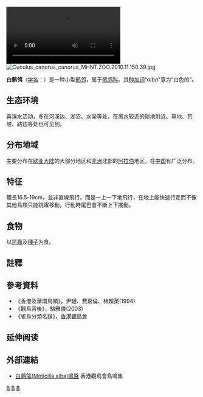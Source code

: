 {{Speciesbox
| name = 白鹡鸰
| status = LC
| status_system = IUCN3.1
| status_ref = <ref name=IUCN>{{IUCN|id=22718348 |title=''Motacilla alba'' |assessors=BirdLife International|version=2020.1 |year=2019 |accessdate=30 October 2018}}</ref>
| image = White wagtail- (Non-breeding- leucopsis race) at Kolkata I IMG 9947.jpg
| image_width = 250px
| image_caption = 白面黑背亞種（''leucopsis''）冬羽，攝於[[加爾各答|加爾各答]]
| image2 =Motacilla alba lugens.jpg
| image2_width = 250px
| image2_caption = 黑背眼紋亞種（''lugens''）冬羽，攝於[[名古屋|名古屋]]
| genus = Motacilla
| species = alba
| authority = [[Carl_Linnaeus|Linnaeus]], 1758
| range_map = White Wagtail Range.png
| range_map_caption = [[eBird|eBird]] 全球分佈報告 {{leftlegend|#007F00|全年|outline=gray}}{{leftlegend|#E0CF01|夏季|outline=gray}}{{leftlegend|#0080FF|冬季|outline=gray}}
}}
[[File:Foeragerende_rouwkwikstaart-4961928.webm|thumb]]
[[File:Cuculus_canorus_canorus_MHNT.ZOO.2010.11.150.39.jpg|thumb]]

'''白鹡鸰'''（[[学名|学名]]：{{lang|la|''Motacilla alba''}}）是一种小型[[鹡鸰|鹡鸰]]，属于[[鹡鸰科|鹡鸰科]]。其[[种加词|种加词]]“''alba''”意为“白色的”。

== 生态环境 ==
喜滨水活动，多在河溪边、湖沼、水渠等处，在离水较近的耕地附近、草地、荒坡、路边等处也可见到。

== 分布地域 ==
主要分布在[[欧亚大陆|欧亚大陆]]的大部分地区和[[非洲|非洲]]北部的[[阿拉伯世界|阿拉伯]]地区，在[[中国|中国]]有广泛分布。

== 特征 ==
體長16.5-19cm，並非直線飛行，而是一上一下地飛行，在地上能快速行走而不像其他鳥類只能跳躍移動，行動時尾巴會不斷上下擺動。

== 食物 ==
以[[昆蟲|昆蟲]]及[[種子|種子]]为食。

== 註釋 ==
{{reflist}}

== 參考資料 ==
{{refbegin}}
* 《香港及華南鳥類》，尹璉、費嘉倫、林超英(1994)
* 《觀鳥背後》，駱雅儀(2003)
* 《雀鳥分類名錄》，[http://www.hkbws.org.hk 香港觀鳥會] {{Wayback|url=http://www.hkbws.org.hk/ |date=20200520013559 }}
{{refend}}

== 延伸阅读 ==
{{Wikisource further reading}}
{{Commons|Motacilla alba}}

== 外部連結 ==
* [http://www.hkbws.org.hk/web/chi/birdcall/Wwagtail.wav 白鶺鴒(Moticilla alba)鳴聲] {{Wayback|url=http://www.hkbws.org.hk/web/chi/birdcall/Wwagtail.wav |date=20160304092218 }}香港觀鳥會鳥鳴集
{{Taxonbar|from=Q25399}}

[[Category:鹡鸰属|B]]
[[Category:1758年描述的鳥類|B]]
[[Category:_卡尔·林奈命名的生物分类|B]]